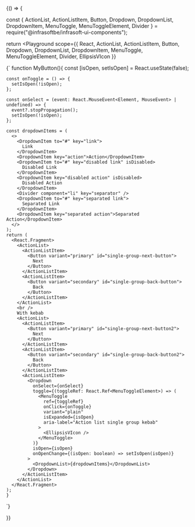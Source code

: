 

<BrowserOnly>
{() => {

  const { ActionList,
  ActionListItem,
  Button,
  Dropdown,
  DropdownList,
  DropdownItem,
  MenuToggle,
  MenuToggleElement,
  Divider } = require("@infrasoftbe/infrasoft-ui-components");

  return <Playground
    scope={{
      React,
      ActionList,
      ActionListItem,
      Button,
      Dropdown,
      DropdownList,
      DropdownItem,
      MenuToggle,
      MenuToggleElement,
      Divider,
      EllipsisVIcon
    }}
  >
  {`
    function MyButton(){
    const [isOpen, setIsOpen] = React.useState(false);

    const onToggle = () => {
      setIsOpen(!isOpen);
    };

    const onSelect = (event: React.MouseEvent<Element, MouseEvent> | undefined) => {
      event?.stopPropagation();
      setIsOpen(!isOpen);
    };

    const dropdownItems = (
      <>
        <DropdownItem to="#" key="link">
          Link
        </DropdownItem>
        <DropdownItem key="action">Action</DropdownItem>
        <DropdownItem to="#" key="disabled link" isDisabled>
          Disabled Link
        </DropdownItem>
        <DropdownItem key="disabled action" isDisabled>
          Disabled Action
        </DropdownItem>
        <Divider component="li" key="separator" />
        <DropdownItem to="#" key="separated link">
          Separated Link
        </DropdownItem>
        <DropdownItem key="separated action">Separated Action</DropdownItem>
      </>
    );
    return (
      <React.Fragment>
        <ActionList>
          <ActionListItem>
            <Button variant="primary" id="single-group-next-button">
              Next
            </Button>
          </ActionListItem>
          <ActionListItem>
            <Button variant="secondary" id="single-group-back-button">
              Back
            </Button>
          </ActionListItem>
        </ActionList>
        <br />
        With kebab
        <ActionList>
          <ActionListItem>
            <Button variant="primary" id="single-group-next-button2">
              Next
            </Button>
          </ActionListItem>
          <ActionListItem>
            <Button variant="secondary" id="single-group-back-button2">
              Back
            </Button>
          </ActionListItem>
          <ActionListItem>
            <Dropdown
              onSelect={onSelect}
              toggle={(toggleRef: React.Ref<MenuToggleElement>) => (
                <MenuToggle
                  ref={toggleRef}
                  onClick={onToggle}
                  variant="plain"
                  isExpanded={isOpen}
                  aria-label="Action list single group kebab"
                >
                  <EllipsisVIcon />
                </MenuToggle>
              )}
              isOpen={isOpen}
              onOpenChange={(isOpen: boolean) => setIsOpen(isOpen)}
            >
              <DropdownList>{dropdownItems}</DropdownList>
            </Dropdown>
          </ActionListItem>
        </ActionList>
      </React.Fragment>
    );
    }
  `}
  </Playground>

}}
</BrowserOnly>